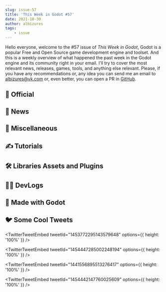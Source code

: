 ```yaml
---
slug: issue-57
title: 'This Week in Godot #57'
date: 2021-10-30
author: albizures
tags:
	- issue
---
```


Hello everyone, welcome to the #57 issue of _This Week in Godot_, Godot is a popular Free and Open Source game development engine and toolset. And this is a weekly overview of what happened the past week in the Godot engine and its community right in your email. I'll try to cover the most relevant news, releases, games, tools, and anything else relevant. Please, if you have any recommendations or, any idea you can send me an email to albizures@vk.com or, even better, you can open a PR in [GitHub](https://github.com/albizures/ThisWeekInGodot).

## 👮 Official

<Card
	author="Godot Engine"
	link="https://godotengine.org/article/multiplayer-changes-godot-4-0-report-3"
	section="Official"
	label="Multiplayer in Godot 4.0: ENet wrappers, WebRTC."
	description="A more powerful ENet interface for better multiplayer in Godot 4, updates about WebRTC, hints at the new scene replication API."
	publisher="Godot Engine"
	icon="https://godotengine.org/themes/godotengine/assets/favicon.png"
	cover="https://godotengine.org/storage/app/uploads/public/617/989/cf8/617989cf82e64600038831.png"
	date="2021-10-27T09:00:00.000Z"
/>
<Card
	author="Godot Engine"
	link="https://godotengine.org/article/release-candidate-godot-3-4-rc-2"
	section="Official"
	label="Release candidate: Godot 3.4 RC 2"
	description="The upcoming Godot 3.4 release will provide a number of new features which have been backported from the 4.0 development branch."
	publisher="Godot Engine"
	icon="https://godotengine.org/themes/godotengine/assets/favicon.png"
	cover="https://godotengine.org/storage/app/uploads/public/617/913/881/617913881aa25087367439.jpg"
	date="2021-10-27T09:00:00.000Z"
/>

## 📰 News

<Card
	author="Redefine Gamedev"
	link="https://youtu.be/4q1VNd8g4L0"
	section="News"
	label="Go Godot Jam 2 - Official Announcement"
	description="GoGodotJam 2 is the second instalment of the GoGodotJam Festival."
	publisher="YouTube"
	icon="https://www.youtube.com/s/desktop/3aac24b5/img/favicon_144x144.png"
	cover="https://i.ytimg.com/vi/4q1VNd8g4L0/maxresdefault.jpg"
	date="2021-10-25T00:00:00.000Z"
/>

## 🤷 Miscellaneous

<Card
	author="GDQuest"
	link="https://youtu.be/AaNMGVaJ--g"
	section="Miscellaneous"
	label="Every Cool New Feature in Godot 3.4"
	description=""
	publisher="YouTube"
	icon="https://www.youtube.com/s/desktop/3aac24b5/img/favicon_144x144.png"
	cover="https://i.ytimg.com/vi/AaNMGVaJ--g/maxresdefault.jpg"
	date="2021-10-30T00:00:00.000Z"
/>
<Card
	author="Gonzalo Gutiérrez"
	link="https://godotes.com/issues/3-godot-games-on-the-latest-github-blog-post/"
	section="Miscellaneous"
	label="6 Godot Games on the GitHub Blog"
	description="Another short and sweet issue. I’m working on my #Devtober entrie so don’t shame me!"
	publisher="Godot Notes"
	icon="https://godotes.com/content/images/2020/12/GodotesLogo2-3.svg"
	cover="https://godotes.com/content/images/2021/10/paralunar-1.png"
	date="2021-10-30T00:50:11.000Z"
/>
<Card
	author="GDQuest"
	link="https://youtu.be/3AGGBZVVVTw"
	section="Miscellaneous"
	label="How to Use the New UI Theme Editor in Godot 3.4"
	description=""
	publisher="YouTube"
	icon="https://www.youtube.com/s/desktop/3aac24b5/img/favicon_144x144.png"
	cover="https://i.ytimg.com/vi/3AGGBZVVVTw/maxresdefault.jpg"
	date="2021-10-25T00:00:00.000Z"
/>
<Card
	author="Gamefromscratch"
	link="https://youtu.be/RmBY1jjNQnY"
	section="Miscellaneous"
	label="HEAVYPAINT - Godot Powered Painting Application"
	description="HEAVYPAINT is a Godot Engine powered cross platform painting/drawing application."
	publisher="YouTube"
	icon="https://www.youtube.com/s/desktop/3aac24b5/img/favicon_144x144.png"
	cover="https://i.ytimg.com/vi/RmBY1jjNQnY/maxresdefault.jpg"
	date="2021-10-27T00:00:00.000Z"
/>

## ✍️ Tutorials

<Card
	author="Chaff Dev"
	link="https://youtu.be/i-G9-4Q2OzY"
	section="Tutorials"
	label="How To Stop Gun Clipping in The Godot Game Engine"
	description=""
	publisher="YouTube"
	icon="https://www.youtube.com/s/desktop/3aac24b5/img/favicon_144x144.png"
	cover="https://i.ytimg.com/vi/i-G9-4Q2OzY/maxresdefault.jpg"
	date="2021-10-30T00:00:00.000Z"
/>
<Card
	author="PlugWorld"
	link="https://youtu.be/RyEi_gXKWaU"
	section="Tutorials"
	label="Intro to 3D Multiplayer in Godot Tutorial - #2"
	description="In this final video we complete the 3D multiplayer networking system and finish the tutorial series."
	publisher="YouTube"
	icon="https://www.youtube.com/s/desktop/3aac24b5/img/favicon_144x144.png"
	cover="https://i.ytimg.com/vi/RyEi_gXKWaU/maxresdefault.jpg"
	date="2021-10-29T00:00:00.000Z"
/>
<Card
	author="This Is Vini"
	link="https://youtu.be/LhnlNKWh7oc"
	section="Tutorials"
	label="Intro to Goal Oriented Action Planning"
	description="Goal Oriented Action Planning is a popular AI pattern. In this video I talk about how it works and show you an example in Godot."
	publisher="YouTube"
	icon="https://www.youtube.com/s/desktop/3aac24b5/img/favicon_144x144.png"
	cover="https://i.ytimg.com/vi/LhnlNKWh7oc/maxresdefault.jpg"
	date="2021-10-28T00:00:00.000Z"
/>
<Card
	author="KindoSaur Productions"
	link="https://youtu.be/13WX1wXQXVY"
	section="Tutorials"
	label="Godot Tutorial 2D || Tournament Fighter || Better Combo Input System"
	description="This time we are trying to work a better combo system that handles more input combos."
	publisher="YouTube"
	icon="https://www.youtube.com/s/desktop/3aac24b5/img/favicon_144x144.png"
	cover="https://i.ytimg.com/vi/13WX1wXQXVY/maxresdefault.jpg"
	date="2021-10-28T00:00:00.000Z"
/>
<Card
	author="Vlad Govorov"
	link="https://youtu.be/dyfU-5Nbn_4"
	section="Tutorials"
	label="Map from Slay the Spire MADE EASY | Godot Tutorial"
	description="In this video I’m going to get into a new format - tutorials.Let’s discuss how to simplify algorithm for generating maps similar to one in Slay the Spire and..."
	publisher="YouTube"
	icon="https://www.youtube.com/s/desktop/3aac24b5/img/favicon_144x144.png"
	cover="https://i.ytimg.com/vi/dyfU-5Nbn_4/maxresdefault.jpg"
	date="2021-10-25T00:00:00.000Z"
/>
<Card
	author="Chaff Dev"
	link="https://youtu.be/26meLZQT6IM"
	section="Tutorials"
	label="Making an FPS Gun in the Godot Game Engine"
	description=""
	publisher="YouTube"
	icon="https://www.youtube.com/s/desktop/3aac24b5/img/favicon_144x144.png"
	cover="https://i.ytimg.com/vi/26meLZQT6IM/maxresdefault.jpg"
	date="2021-10-25T00:00:00.000Z"
/>
<Card
	author="iaknihs"
	link="https://youtu.be/yZGzIUGuub0"
	section="Tutorials"
	label="Godot 3 - Geometry Dash Trails (rainbow tail tutorial)"
	description="A viewer asked how to make a tail / trail in the style of the Rainbow trail in Geometry Dash."
	publisher="YouTube"
	icon="https://www.youtube.com/s/desktop/3aac24b5/img/favicon_144x144.png"
	cover="https://i.ytimg.com/vi/yZGzIUGuub0/maxresdefault.jpg"
	date="2021-10-24T00:00:00.000Z"
/>

## 🛠 Libraries Assets and Plugins

<Card
	author="Doug Thompson"
	link="https://gitlab.com/snoopdouglas/gdv"
	section="Libraries Assets and Add-ons"
	label="gdv"
	description="Featherweight Godot version manager for Linux/macOS"
	publisher="GitLab"
	icon="https://gitlab.com/assets/touch-icon-ipad-retina-8ebe416f5313483d9c1bc772b5bbe03ecad52a54eba443e5215a22caed2a16a2.png"
	cover="https://gitlab.com/uploads/-/system/project/avatar/30502268/gdv.png"
	date="2021-10-24T00:00:00.000Z"
/>
<Card
	author="hiulit"
	link="https://github.com/hiulit/Godot-Plugin-Particles-Renderer"
	section="Libraries Assets and Add-ons"
	label="Godot Plugin Particles Renderer"
	description="A Godot plugin to render particles into a sprite sheet"
	publisher="GitHub"
	icon="https://github.com/windows-tile.png"
	cover="https://repository-images.githubusercontent.com/420124555/2fc55927-153c-485f-8443-48fd45f114ef"
	date="2021-10-29T09:00:00.000Z"
/>

## 🧑‍💻 DevLogs

<Card
	author="bitbrain"
	link="https://youtu.be/t0tIls7UjIk"
	section="DevLogs"
	label="A new direction for my Godot RPG | cave devlog #7"
	description="After much consideration, I am changing things up a bit."
	publisher="YouTube"
	icon="https://www.youtube.com/s/desktop/3aac24b5/img/favicon_144x144.png"
	cover="https://i.ytimg.com/vi/t0tIls7UjIk/maxresdefault.jpg"
	date="2021-10-26T00:00:00.000Z"
/>
<Card
	author="Rakugo Team"
	link="https://rakugoteam.github.io/news/devlog/rakugo-3.3-devlog-02/"
	section="DevLogs"
	label="Rakugo 3.3 Devlog #2 : theLudovyc joins the team"
	description="Hi everyone, here is the second devlog of Rakugo 3.3."
	publisher="Rakugo Project"
	icon="https://rakugoteam.github.io/favicon.ico"
	cover="https://rakugoteam.github.io/assets/rakugo-3.3-2/MarkupTextEditor.png"
	date="2021-10-28T00:00:00.000Z"
/>
<Card
	author="Velander"
	link="https://youtu.be/dTBO6SM0FOE"
	section="DevLogs"
	label="Making an Animal Crossing inspired game ~ DEVLOG 1"
	description=""
	publisher="YouTube"
	icon="https://www.youtube.com/s/desktop/3aac24b5/img/favicon_144x144.png"
	cover="https://i.ytimg.com/vi/dTBO6SM0FOE/maxresdefault.jpg"
	date="2021-10-23T00:00:00.000Z"
/>
<Card
	author="devmar"
	link="https://youtu.be/LrXVjM3RUy8"
	section="DevLogs"
	label="Trying to Optimize my 3D Game in Godot 3.4"
	description="I’ve tried to optimize the 3D performance of ‘Penitent’ - the 3rd person shooter game I’m developing in Godot 3.x. I did manage to nearly double the average ..."
	publisher="YouTube"
	icon="https://www.youtube.com/s/desktop/3aac24b5/img/favicon_144x144.png"
	cover="https://i.ytimg.com/vi/LrXVjM3RUy8/maxresdefault.jpg"
	date="2021-10-27T00:00:00.000Z"
/>
<Card
	author="GDQuest"
	link="https://youtu.be/Ubn-W_uZDhs"
	section="DevLogs"
	label="Making a Free App That Teaches You to Code Games (devlog)"
	description=""
	publisher="YouTube"
	icon="https://www.youtube.com/s/desktop/3aac24b5/img/favicon_144x144.png"
	cover="https://i.ytimg.com/vi/Ubn-W_uZDhs/maxresdefault.jpg"
	date="2021-10-29T00:00:00.000Z"
/>

## 🤖 Made with Godot

<Card
	author="Arcane Energy"
	link="https://youtu.be/VOHx8K02kMk"
	section="Made with Godot"
	label="Whiteboard Update 3"
	description="The Whiteboard application is yet extended with new features again."
	publisher="YouTube"
	icon="https://www.youtube.com/s/desktop/3aac24b5/img/favicon_144x144.png"
	cover="https://i.ytimg.com/vi/VOHx8K02kMk/maxresdefault.jpg"
	date="2021-10-26T00:00:00.000Z"
/>
<Card
	author="punyrobot"
	link="https://punyrobot.itch.io/superliquidsoccer"
	section="Made with Godot"
	label="SuperLiquidSoccer"
	description="Fast Paced casual all action 7-a-side soccer"
	publisher="itch.io"
	icon="https://img.itch.zone/aW1nLzY0MDM1OTcucG5n/32x32%23/G08r14.png"
	cover="https://img.itch.zone/aW1nLzY0MDM1OTcucG5n/original/8q23ae.png"
	date="2021-10-26T15:54:18.388Z"
/>
<Card
	author="NovemberDev"
	link="https://novemberdev.itch.io/tombnight"
	section="Made with Godot"
	label="TOMBNIGHT"
	description="Horror FPS"
	publisher="itch.io"
	icon="https://img.itch.zone/aW1nLzczMTk4NDkucG5n/32x32%23/oVnfSk.png"
	cover="https://img.itch.zone/aW1nLzczMTk4NDkucG5n/original/5yD8LL.png"
	date="2021-10-30T14:32:47.086Z"
/>
<Card
	author="Richard Hörnig"
	link="https://store.steampowered.com/app/1395270/Haiki/"
	section="Made with Godot"
	label="Haiki"
	description="Haiki is the BRUTAL precision platformer where decapitation is just the beginning!"
	publisher="Steam"
	icon="https://store.steampowered.com/favicon.ico"
	cover="https://cdn.cloudflare.steamstatic.com/steam/apps/1395270/capsule_616x353.jpg?t=1635266726"
	date="2021-10-30T14:32:47.086Z"
/>
<Card
	author="soundsbeard"
	link="https://youtu.be/-QsiBlICMjk"
	section="Made in Godot"
	label="3d asset. kitchen backsplash tiles collection"
	description="https://patreon.com/soundsbeardcc-0ceramic tiles 10x10 cm with groutcan be used in interiors renders and baked for gamespack 1: https://patreon.com/posts/kit..."
	publisher="YouTube"
	icon="https://www.youtube.com/s/desktop/3aac24b5/img/favicon_144x144.png"
	cover="https://i.ytimg.com/vi/-QsiBlICMjk/maxresdefault.jpg"
	date="2021-10-13T00:00:00.000Z"
/>
<Card
	author="MenacingMecha"
	link="https://github.com/MenacingMecha/godot-n64-shader-demo"
	section="Made with Godot"
	label="Godot N64 Style Demo"
	description="Demo project featuring a collection of N64 style shaders and materials for Godot engine."
	publisher="GitHub"
	icon="https://github.com/windows-tile.png"
	cover="https://opengraph.githubassets.com/4a8e84c462318e46c74bd53c25a20fc8b3d0833612cea25f16af0385adc74cae/MenacingMecha/godot-n64-shader-demo"
	date="2021-10-29T09:00:00.000Z"
/>
<Card
	author="bitbrain"
	link="https://bitbrain.itch.io/cave"
	section="Made with Godot"
	label="cave"
	description="Exploration craft’em-up. Uncover the mysteries of a mountain and forge powerful tools!"
	publisher="itch.io"
	icon="https://img.itch.zone/aW1nLzQ3NTM2MzIucG5n/32x32%23/VPoqQZ.png"
	cover="https://img.itch.zone/aW1nLzQ3NTM2MjkucG5n/original/d7xdL1.png"
	date="2021-10-26T15:32:50.258Z"
/>
<Card
	author="PlayWithFurcifer"
	link="https://store.steampowered.com/app/1700930/Furcifers_Fungeon/"
	section="Made with Godot"
	label="Furcifer’s Fungeon"
	description="A fast-paced wizard roguelite with numerous playable characters."
	publisher="Steam"
	icon="https://store.steampowered.com/favicon.ico"
	cover="https://cdn.cloudflare.steamstatic.com/steam/apps/1700930/capsule_616x353.jpg?t=1634207275"
	date="null"
/>
<Card
	author="Pixel42"
	link="https://pixel42.itch.io/mysterious-dark-cube"
	section="Made with Godot"
	label="Mysterious Dark Cube"
	description="A sokoban like game with a dark atmosphere."
	publisher="itch.io"
	icon="https://img.itch.zone/aW1nLzczMDYwNzcucG5n/32x32%23/3cr6av.png"
	cover="https://img.itch.zone/aW1nLzczMDYwNzcucG5n/original/fXmAlt.png"
	date="2021-10-30T14:46:52.916Z"
/>
<Card
	author="mostlymadproductions"
	link="https://mostlymadproductions.itch.io/jumping-pete"
	section="Made with Godot"
	label="Jumping Pete"
	description="Play in your browser"
	publisher="itch.io"
	icon="https://img.itch.zone/aW1nLzczMDI0MDEucG5n/32x32%23/DCxrvb.png"
	cover="https://img.itch.zone/aW1nLzczMDI0MDEucG5n/original/BHdC3E.png"
	date="2021-10-30T11:32:59.179Z"
/>

## 🐦 Some Cool Tweets

<TwitterTweetEmbed
	tweetId="1453772295143579648"
	options={{ height: '100%' }}
/>

<TwitterTweetEmbed
	tweetId="1454447285002248194"
	options={{ height: '100%' }}
/>

<TwitterTweetEmbed
	tweetId="1441556895513276417"
	options={{ height: '100%' }}
/>

<TwitterTweetEmbed
	tweetId="1454442147760025609"
	options={{ height: '100%' }}
/>
